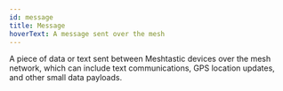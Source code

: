 ```yaml
---
id: message
title: Message
hoverText: A message sent over the mesh
---
```


A piece of data or text sent between Meshtastic devices over the mesh network, which can include text communications, GPS location updates, and other small data payloads.
